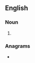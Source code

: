 ==English==

===Noun===
{{head|en|noun form}}

# {{plural of|en|nerve fibre}}

===Anagrams===
* {{anagrams|en|a=beeefinrrsv|nerve fibers}}